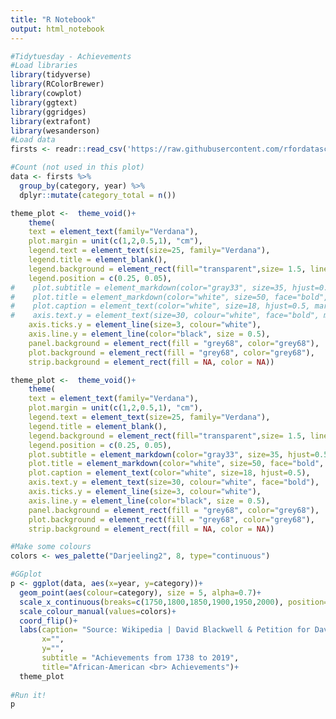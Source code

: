 ```yaml
---
title: "R Notebook"
output: html_notebook
---
```


```r
#Tidytuesday - Achievements
#Load libraries
library(tidyverse)
library(RColorBrewer)
library(cowplot)
library(ggtext)
library(ggridges)
library(extrafont)
library(wesanderson)
#Load data
firsts <- readr::read_csv('https://raw.githubusercontent.com/rfordatascience/tidytuesday/master/data/2020/2020-06-09/firsts.csv')
```

```r
#Count (not used in this plot)
data <- firsts %>%
  group_by(category, year) %>%
  dplyr::mutate(category_total = n()) 
```

```r
theme_plot <-  theme_void()+
    theme(
    text = element_text(family="Verdana"),
    plot.margin = unit(c(1,2,0.5,1), "cm"),
    legend.text = element_text(size=25, family="Verdana"),
    legend.title = element_blank(),
    legend.background = element_rect(fill="transparent",size= 1.5, linetype="solid", colour ="white"),
    legend.position = c(0.25, 0.05),
#    plot.subtitle = element_markdown(color="gray33", size=35, hjust=0.5, margin=margin(0, 0, 0, 0), family="Verdana"), #t,r,b,l
#    plot.title = element_markdown(color="white", size=50, face="bold", hjust=0.5, margin = margin(0, 0, 50, 0)),
#    plot.caption = element_text(color="white", size=18, hjust=0.5, margin=margin(50, 0, 0, 0)),
#    axis.text.y = element_text(size=30, colour="white", face="bold", margin = margin(t = 0, r = 0, b = 0, l = 30)),
    axis.ticks.y = element_line(size=3, colour="white"),
    axis.line.y = element_line(color="black", size = 0.5),
    panel.background = element_rect(fill = "grey68", color="grey68"),
    plot.background = element_rect(fill = "grey68", color="grey68"),
    strip.background = element_rect(fill = NA, color = NA))
```

```r
theme_plot <-  theme_void()+
    theme(
    text = element_text(family="Verdana"),
    plot.margin = unit(c(1,2,0.5,1), "cm"),
    legend.text = element_text(size=25, family="Verdana"),
    legend.title = element_blank(),
    legend.background = element_rect(fill="transparent",size= 1.5, linetype="solid", colour ="white"),
    legend.position = c(0.25, 0.05),
    plot.subtitle = element_markdown(color="gray33", size=35, hjust=0.5, family="Verdana"), #t,r,b,l
    plot.title = element_markdown(color="white", size=50, face="bold", hjust=0.5),
    plot.caption = element_text(color="white", size=18, hjust=0.5),
    axis.text.y = element_text(size=30, colour="white", face="bold"),
    axis.ticks.y = element_line(size=3, colour="white"),
    axis.line.y = element_line(color="black", size = 0.5),
    panel.background = element_rect(fill = "grey68", color="grey68"),
    plot.background = element_rect(fill = "grey68", color="grey68"),
    strip.background = element_rect(fill = NA, color = NA))
```

```r
#Make some colours
colors <- wes_palette("Darjeeling2", 8, type="continuous")
```

```r
#GGplot
p <- ggplot(data, aes(x=year, y=category))+
  geom_point(aes(colour=category), size = 5, alpha=0.7)+
  scale_x_continuous(breaks=c(1750,1800,1850,1900,1950,2000), position="top")+
  scale_colour_manual(values=colors)+
  coord_flip()+
  labs(caption= "Source: Wikipedia | David Blackwell & Petition for David Blackwell\nPlot by @sil_aarts",
       x="", 
       y="",
       subtitle = "Achievements from 1738 to 2019",
       title="African-American <br> Achievements")+
  theme_plot
  
#Run it!
p
```